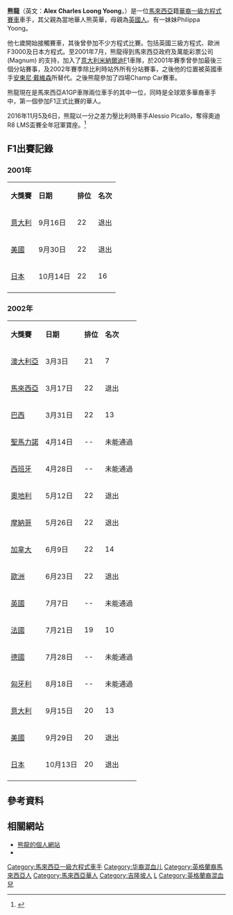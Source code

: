 {{Former F1 driver|
  Name =熊龍<br />Alex Yoong |
  Image= AlexYoong 0028.jpg|
  Birth_date = {{birth date and age|1976|7|20}} |
  Birth_place = {{MYS}}[[吉隆坡|吉隆坡]] |
  Nationality = {{MYS}} |
  Years = [[2001年世界一级方程式锦标赛|2001年]]—[[2002年世界一级方程式锦标赛|2002年]] |
  Team(s) =  [[米納迪車隊|米納迪]] |
  Races = 19 |
  Championships = 0  |
  Wins = 0 |
  Podiums = 0 |
  Poles = 0 |
  Fastest laps = 0 |
  First race = [[2001年意大利大獎賽|2001年意大利大獎賽]] |
  First win = n/a |
  Last win = n/a |
  Last race = [[2002年日本大獎賽|2002年日本大獎賽]] |
}}
'''熊龍'''（英文：'''Alex Charles Loong Yoong'''，{{bd|1976年|7月20日|catIdx=熊}}）是一位[[馬來西亞|馬來西亞]]籍[[马来西亚华人|華裔]][[一級方程式賽車|一級方程式賽車]]車手，其父親為當地華人熊英華，母親為[[英國人|英國人]]。有一妹妹Philippa Yoong。

他七歲開始接觸賽車，其後曾參加不少方程式比賽。包括英國三級方程式、歐洲F3000及日本方程式。至2001年7月，熊龍得到馬來西亞政府及萬能彩票公司 (Magnum) 的支持，加入了[[意大利|意大利]][[米納爾迪|米納爾迪]]F1車隊，於2001年賽季曾參加最後三個分站賽事，及2002年賽季除比利時站外所有分站賽事，之後他的位置被英國車手[[安東尼·戴維森|安東尼·戴維森]]所替代。之後熊龍參加了四場Champ Car賽車。

熊龍現在是馬來西亞A1GP車隊兩位車手的其中一位，同時是全球眾多華裔車手中，第一個參加F1正式比賽的華人。

2016年11月5及6日，熊龍以一分之差力壓比利時車手Alessio Picallo，奪得奧迪R8 LMS盃賽全年冠軍寶座。<ref>{{cite news|url=http://hd.stheadline.com/car/car_content.asp?contid=218452&srctype=g|title=現場直擊 R8 LMS上海終極戰|date=2016年11月14日|newspaper=''[[頭條日報|頭條日報]]''|accessdate=2016年11月21日|archive-date=2016年11月21日|archive-url=https://web.archive.org/web/20161121103729/http://hd.stheadline.com/car/car_content.asp?contid=218452&srctype=g|dead-url=no}}</ref>

==F1出賽記錄==
===2001年===
{| border=2 cellspacing=1 style="margin:7px;"
| '''大獎賽'''
| '''日期'''
| '''排位'''
| '''名次'''
|-
| [[意大利大獎賽|意大利]]
| 9月16日
| 22
| 退出
|-
| [[美國大獎賽|美國]]
| 9月30日
| 22
| 退出
|-
| [[日本大獎賽|日本]]
| 10月14日
| 22
| 16
|-
|}
===2002年===
{| border=2 cellspacing=1 style="margin:7px;"
| '''大獎賽'''
| '''日期'''
| '''排位'''
| '''名次'''
|-
| [[澳大利亞大獎賽|澳大利亞]]
| 3月3日
| 21
| 7
|-
| [[馬來西亞大獎賽|馬來西亞]]
| 3月17日
| 22
| 退出
|-
| [[巴西大獎賽|巴西]]
| 3月31日
| 22
| 13
|-
| [[聖馬力諾大獎賽|聖馬力諾]]
| 4月14日
| --
| 未能通過
|-
| [[西班牙大獎賽|西班牙]]
| 4月28日
| --
| 未能通過
|-
| [[奧地利大獎賽|奧地利]]
| 5月12日
| 22
| 退出
|-
| [[摩納哥大獎賽|摩納哥]]
| 5月26日
| 22
| 退出
|-
| [[加拿大大獎賽|加拿大]]
| 6月9日
| 22
| 14
|-
| [[歐洲大獎賽|歐洲]]
| 6月23日
| 22
| 退出
|-
| [[英國大獎賽|英國]]
| 7月7日
| --
| 未能通過
|-
| [[法國大獎賽|法國]]
| 7月21日
| 19
| 10
|-
| [[德國大獎賽|德國]]
| 7月28日
| --
| 未能通過
|-
| [[匈牙利大獎賽|匈牙利]]
| 8月18日
| --
| 未能通過
|-
| [[意大利大獎賽|意大利]]
| 9月15日
| 20
| 13
|-
| [[美國大獎賽|美國]]
| 9月29日
| 20
| 退出
|-
| [[日本大獎賽|日本]]
| 10月13日
| 20
| 退出
|-
|}

==參考資料==
{{reflist}}

==相關網站==
*[http://www.alexyoong.com 熊龍的個人網站] {{Wayback|url=http://www.alexyoong.com/ |date=20210210204206 }}
* {{DriverDB driver|熊龍}}


{{Authority control}}
{{DEFAULTSORT:Yoong熊}}
[[Category:馬來西亞一級方程式車手|Category:馬來西亞一級方程式車手]]
[[Category:华裔混血儿|Category:华裔混血儿]]
[[Category:英格蘭裔馬來西亞人|Category:英格蘭裔馬來西亞人]]
[[Category:馬來西亞華人|Category:馬來西亞華人]]
[[Category:吉隆坡人|Category:吉隆坡人]]
[[Category:熊姓|L]]
[[Category:英格蘭裔混血兒|Category:英格蘭裔混血兒]]
